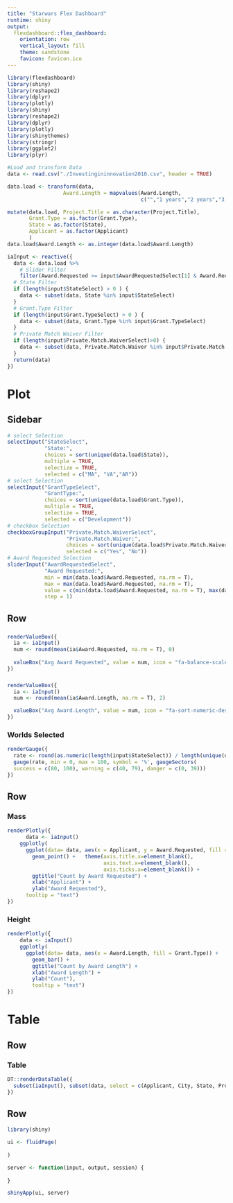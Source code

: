 ```yaml
---
title: "Starwars Flex Dashboard"
runtime: shiny
output: 
  flexdashboard::flex_dashboard:
    orientation: row
    vertical_layout: fill
    theme: sandstone
    favicon: favicon.ico
---
```


```r
library(flexdashboard)
library(shiny)
library(reshape2)
library(dplyr)
library(plotly)
library(shiny)
library(reshape2)
library(dplyr)
library(plotly)
library(shinythemes)
library(stringr)
library(ggplot2)
library(plyr)

#Load and transform Data
data <- read.csv("./Investingininnovation2010.csv", header = TRUE)

data.load <- transform(data, 
                  Award.Length = mapvalues(Award.Length,
                                           c("","1 years","2 years","3 years","4 years","5 years"), c(NA,1,2,3,4,5)))

mutate(data.load, Project.Title = as.character(Project.Title),
       Grant.Type = as.factor(Grant.Type),
       State = as.factor(State),
       Applicant = as.factor(Applicant)
       )
data.load$Award.Length <- as.integer(data.load$Award.Length)

iaInput <- reactive({
  data <- data.load %>%
    # Slider Filter
    filter(Award.Requested >= input$AwardRequestedSelect[1] & Award.Requested <= input$AwardRequestedSelect[2])
  # State Filter
  if (length(input$StateSelect) > 0 ) {
    data <- subset(data, State %in% input$StateSelect)
  }
  # Grant.Type Filter
  if (length(input$Grant.TypeSelect) > 0 ) {
    data <- subset(data, Grant.Type %in% input$Grant.TypeSelect)
  }
  # Private Match Waiver Filter
  if (length(input$Private.Match.WaiverSelect)>0) {
    data <- subset(data, Private.Match.Waiver %in% input$Private.Match.WaiverSelect)
  }
  return(data)
})


```

Plot
=====================================

Sidebar {.sidebar}
-------------------------------------

```r
# select Selection
selectInput("StateSelect",
            "State:",
            choices = sort(unique(data.load$State)),
            multiple = TRUE,
            selectize = TRUE,
            selected = c("MA", "VA","AR"))
# select Selection
selectInput("GrantTypeSelect",
            "GrantType:",
            choices = sort(unique(data.load$Grant.Type)),
            multiple = TRUE,
            selectize = TRUE,
            selected = c("Development"))
# checkbox Selection
checkboxGroupInput("Private.Match.WaiverSelect", 
                   "Private.Match.Waiver:",
                   choices = sort(unique(data.load$Private.Match.Waiver)),
                   selected = c("Yes", "No"))
# Award Requested Selection
sliderInput("AwardRequestedSelect",
            "Award Requested:",
            min = min(data.load$Award.Requested, na.rm = T),
            max = max(data.load$Award.Requested, na.rm = T),
            value = c(min(data.load$Award.Requested, na.rm = T), max(data.load$Award.Requested, na.rm = T)),
            step = 1)
```

Row 
-------------------------------------

###

```r
renderValueBox({
  ia <- iaInput()
  num <- round(mean(ia$Award.Requested, na.rm = T), 0)
  
  valueBox("Avg Award Requested", value = num, icon = "fa-balance-scale", color = "teal")
})
```


###

```r
renderValueBox({
  ia <- iaInput()
  num <- round(mean(ia$Award.Length, na.rm = T), 2)

  valueBox("Avg Award.Length", value = num, icon = "fa-sort-numeric-desc", color = "green")
})

```


### Worlds Selected

```r
renderGauge({
  rate <- round(as.numeric(length(input$StateSelect)) / length(unique(data.load$State)) * 100, 1)
  gauge(rate, min = 0, max = 100, symbol = '%', gaugeSectors(
  success = c(80, 100), warning = c(40, 79), danger = c(0, 39)))
})
```

Row {.tabset .tabset-fade}
-------------------------------------
### Mass

```r
renderPlotly({
      data <- iaInput() 
    ggplotly(
      ggplot(data= data, aes(x = Applicant, y = Award.Requested, fill = Grant.Type )) + 
        geom_point() +   theme(axis.title.x=element_blank(),
                               axis.text.x=element_blank(),
                               axis.ticks.x=element_blank()) +
        ggtitle("Count by Award Requested") +
        xlab("Applicant") +
        ylab("Award Requested"),
      tooltip = "text") 
})
```

### Height

```r
renderPlotly({
    data <- iaInput()
    ggplotly(
      ggplot(data= data, aes(x = Award.Length, fill = Grant.Type)) + 
        geom_bar() + 
        ggtitle("Count by Award Length") +
        xlab("Award Length") +
        ylab("Count"),
        tooltip = "text")
})
```

Table
=====================================

Row 
-------------------------------------
### Table 

```r
DT::renderDataTable({
  subset(iaInput(), subset(data, select = c(Applicant, City, State, Project.Title, Grant.Type, Award.Requested, Location)))
})
```

Row 
-------------------------------------

```r
library(shiny)

ui <- fluidPage(
  
)

server <- function(input, output, session) {
  
}

shinyApp(ui, server)
```